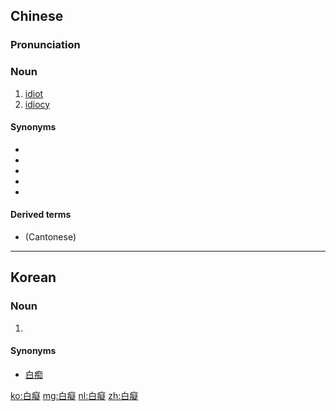 {{also|白痴}}
==Chinese==
{{zh-forms|s=白痴|t2=白痴}}

===Pronunciation===
{{zh-pron
|m=báichī
|c=baak6 ci1
|mn=pe̍h-chhi
|cat=n
}}

===Noun===
{{zh-noun}}

# [[idiot]]
# [[idiocy]]

====Synonyms====
* {{zh-l|傻子}}
* {{zh-l|笨蛋}}
* {{zh-l|蠢人}}
* {{zh-l|愚人}}
* {{zh-l|傻瓜}}

====Derived terms====

* {{zh-l|白癡佬|baak6 ci1 lou2}} (Cantonese)

----

==Korean==
{{ko-hanjatab}}

===Noun===
{{ko-noun|hj|hangeul=백치}}

# {{hanja form of|백치|[[idiot]]}}

====Synonyms====
* [[白痴]]

[[ko:白癡]]
[[mg:白癡]]
[[nl:白癡]]
[[zh:白癡]]